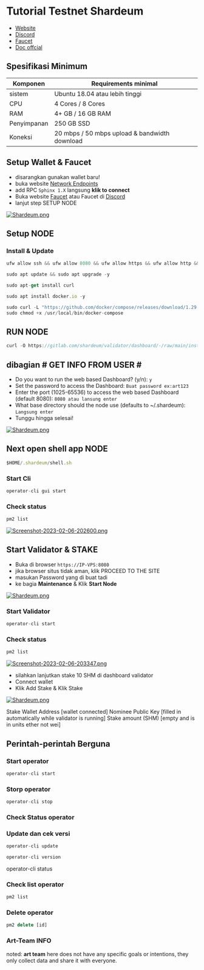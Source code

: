 # Tutorial Testnet Shardeum

- [Website](https://shardeum.org/id/)
- [Discord](https://discord.gg/shardeum)
- [Faucet](https://faucet-sphinx.shardeum.org/)
- [Doc offcial](https://docs.shardeum.org/node/run/validator)

## Spesifikasi Minimum

| Komponen    | Requirements minimal                          |
| ----------- | --------------------------------------------- |
| sistem      | Ubuntu 18.04 atau lebih tinggi                |
| CPU         | 4 Cores / 8 Cores                             |
| RAM         | 4+ GB / 16 GB RAM                             |
| Penyimpanan | 250 GB SSD                                    |
| Koneksi     | 20 mbps / 50 mbps upload & bandwidth download |

## Setup Wallet & Faucet

- disarangkan gunakan wallet baru!
- buka website [Network Endpoints](https://docs.shardeum.org/network/endpoints#sphinx-1x)
- add RPC `Sphinx 1.X` langsung **klik to connect**
- Buka website [Faucet](https://faucet-sphinx.shardeum.org/) atau Faucet di [Discord](https://discord.gg/shardeum)
- lanjut step SETUP NODE

[![Shardeum.png](https://i.postimg.cc/ydxm4Rc6/Shardeum.png)](https://postimg.cc/G808vHX6)

## Setup NODE

### Install & Update

```js copy
ufw allow ssh && ufw allow 8080 && ufw allow https && ufw allow http && ufw allow 443 && ufw enable
```

```js copy
sudo apt update && sudo apt upgrade -y
```

```js copy
sudo apt-get install curl
```

```js copy
sudo apt install docker.io -y
```

```js copy
sudo curl -L "https://github.com/docker/compose/releases/download/1.29.2/docker-compose-$(uname -s)-$(uname -m)" -o /usr/local/bin/docker-compose
sudo chmod +x /usr/local/bin/docker-compose
```

## RUN NODE

```js copy
curl -O https://gitlab.com/shardeum/validator/dashboard/-/raw/main/installer.sh && chmod +x installer.sh && ./installer.sh
```

## dibagian **# GET INFO FROM USER #**

- Do you want to run the web based Dashboard? (y/n): `y`
- Set the password to access the Dashboard: `Buat password ex:art123`
- Enter the port (1025-65536) to access the web based Dashboard (default 8080): `8080 atau lansung enter`
- What base directory should the node use (defaults to ~/.shardeum): `Langsung enter`
- Tunggu hingga selesai!

[![Shardeum.png](https://i.postimg.cc/qv4dTPxR/Shardeum.png)](https://postimg.cc/GH7fPSNw)

## Next open shell app NODE

```js copy
$HOME/.shardeum/shell.sh
```

### Start Cli

```js copy
operator-cli gui start
```

### Check status

```js copy
pm2 list
```

[![Screenshot-2023-02-06-202600.png](https://i.postimg.cc/2SjmNpCw/Screenshot-2023-02-06-202600.png)](https://postimg.cc/PP701Rpp)

## Start Validator & STAKE

- Buka di browser `https://IP-VPS:8080`
- jika browser situs tidak aman, klik PROCEED TO THE SITE
- masukan Password yang di buat tadi
- ke bagia **Maintenance** & Klik **Start Node**

[![Shardeum.png](https://i.postimg.cc/RVYFdV7t/Shardeum.png)](https://postimg.cc/qz84MrZB)

### Start Validator
  
```js copy
operator-cli start
```
  
### Check status

```js copy
pm2 list
```

[![Screenshot-2023-02-06-203347.png](https://i.postimg.cc/23Nzp329/Screenshot-2023-02-06-203347.png)](https://postimg.cc/FkGt3Ft0)

- silahkan lanjutkan stake 10 SHM di dashboard validator
- Connect wallet
- Klik Add Stake & Klik Stake

[![Shardeum.png](https://i.postimg.cc/k414Hx6n/Shardeum.png)](https://postimg.cc/7GzwGJnc)

Stake Wallet Address [wallet connected]
Nominee Public Key [filled in automatically while validator is running]
Stake amount (SHM) [empty and is in units ether not wei]

## Perintah-perintah Berguna

### Start operator
```js copy
operator-cli start
```
### Storp operator
```js copy
operator-cli stop
```
### Check Status operator

### Update dan cek versi

```js copy
operator-cli update
```

```js copy
operator-cli version
```

operator-cli status

### Check list operator

```js copy
pm2 list
```
### Delete operator
```js copy
pm2 delete [id]
```
### Art-Team INFO

noted: **art team** here does not have any specific goals or intentions, they only collect data and share it with everyone.